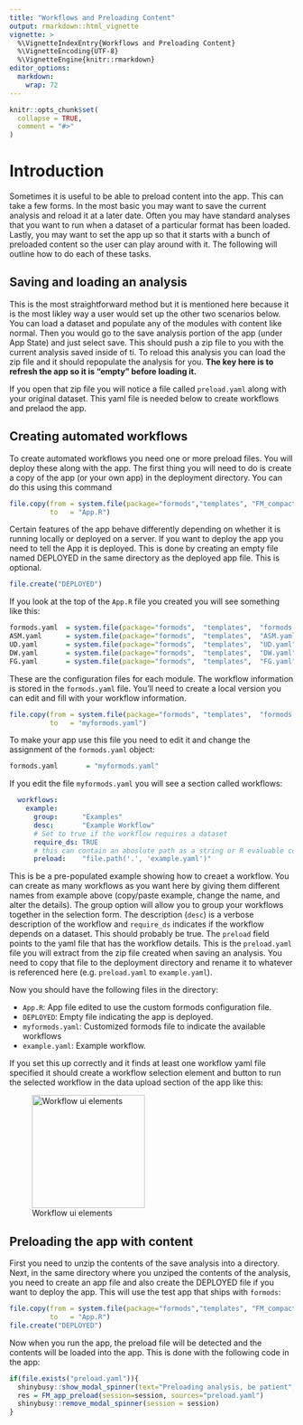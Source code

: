 ```yaml
---
title: "Workflows and Preloading Content"
output: rmarkdown::html_vignette
vignette: >
  %\VignetteIndexEntry{Workflows and Preloading Content}
  %\VignetteEncoding{UTF-8}
  %\VignetteEngine{knitr::rmarkdown}
editor_options: 
  markdown: 
    wrap: 72
---
```


```r
knitr::opts_chunk$set(
  collapse = TRUE,
  comment = "#>"
)
```

# Introduction

Sometimes it is useful to be able to preload content into the app. This
can take a few forms. In the most basic you may want to save the current
analysis and reload it at a later date. Often you may have standard
analyses that you want to run when a dataset of a particular format has
been loaded. Lastly, you may want to set the app up so that it starts
with a bunch of preloaded content so the user can play around with it.
The following will outline how to do each of these tasks.

## Saving and loading an analysis

This is the most straightforward method but it is mentioned here because
it is the most likley way a user would set up the other two scenarios
below. You can load a dataset and populate any of the modules with
content like normal. Then you would go to the save analysis portion of
the app (under App State) and just select save. This should push a zip
file to you with the current analysis saved inside of ti. To reload this
analysis you can load the zip file and it should repopulate the analysis
for you. **The key here is to refresh the app so it is "empty" before
loading it.**

If you open that zip file you will notice a file called `preload.yaml`
along with your original dataset. This yaml file is needed below to
create workflows and prelaod the app.

## Creating automated workflows

To create automated workflows you need one or more preload files. You
will deploy these along with the app. The first thing you will need to do is
create a copy of the app (or your own app) in the deployment directory. You can
do this using this command

```r
file.copy(from = system.file(package="formods","templates", "FM_compact.R"), 
          to   = "App.R")
```

Certain features of the app behave differently depending on whether it is running locally or deployed on a server. If you want to deploy the app you need to tell the App it is deployed. This is done by creating an empty file named DEPLOYED in the same directory as the deployed app file. This is optional.

```r
file.create("DEPLOYED")
``` 

If you look at the top of the `App.R` file you created you will see something like this:

```r
formods.yaml  = system.file(package="formods",  "templates",  "formods.yaml")
ASM.yaml      = system.file(package="formods",  "templates",  "ASM.yaml")
UD.yaml       = system.file(package="formods",  "templates",  "UD.yaml")
DW.yaml       = system.file(package="formods",  "templates",  "DW.yaml")
FG.yaml       = system.file(package="formods",  "templates",  "FG.yaml")
```

These are the configuration files for each module. The workflow information is stored in the `formods.yaml` file. You'll need to create a local version you can edit and fill with your workflow information. 

```r
file.copy(from = system.file(package="formods", "templates",  "formods.yaml"),
          to   = "myformods.yaml")
```
          
To make your app use this file you need to edit it and change the assignment of the `formods.yaml` object:

```r
formods.yaml       = "myformods.yaml"
```

If you edit the file `myformods.yaml` you will see a section called workflows:
          
```yaml
  workflows:
    example: 
      group:      "Examples"
      desc:       "Example Workflow"
      # Set to true if the workflow requires a dataset
      require_ds: TRUE
      # this can contain an aboslute path as a string or R evaluable code
      preload:    "file.path('.', 'example.yaml')"
```

This is be a pre-populated example showing how to creaet a workflow. You can create as many workflows as you want here by giving them different names from example above (copy/paste example, change the name, and alter the details). The group option will allow you to group your workflows together in the selection form. The description (`desc`) is a verbose description of the workflow and `require_ds` indicates if the workflow depends on a dataset. This should probably be true. The `preload` field points to the yaml file that has the workflow details. This is the `preload.yaml` file you will extract from the zip file created when saving an analysis. You need to copy that file to the deployment directory and rename it to whatever is referenced here (e.g. `preload.yaml` to `example.yaml`).

Now you should have the following files in the directory:

- `App.R`: App file edited to use the custom formods configuration file.
- `DEPLOYED`: Empty file indicating the app is deployed.
- `myformods.yaml`: Customized formods file to indicate the available workflows
- `example.yaml`: Example workflow.

If you set this up correctly and it finds at least one workflow yaml file specified it should create a workflow selection element and button to run the selected workflow in the data upload section of the app like this:

![Workflow ui elements](run_workflow.png){width=200}

## Preloading the app with content

First you need to unzip the contents of the save analysis into a directory. Next, in the same directory where you unziped the contents of the analysis,  you need to create an app file and also create the DEPLOYED file if you want to deploy the app. This will use the test app that ships with `formods`:

```r
file.copy(from = system.file(package="formods","templates", "FM_compact.R"), 
          to   = "App.R")
file.create("DEPLOYED")
``` 

Now when you run the app, the preload file will be detected and the contents will be loaded into the app. This is done with the following code in the app:

```r
if(file.exists("preload.yaml")){
  shinybusy::show_modal_spinner(text="Preloading analysis, be patient", session=session)
  res = FM_app_preload(session=session, sources="preload.yaml")
  shinybusy::remove_modal_spinner(session = session)
}
``` 

